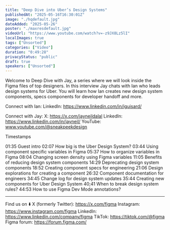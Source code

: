 ```yaml
---
title: "Deep Dive into Uber’s Design Systems"
publishedAt: "2025-05-16T16:30:01Z"
image: "./hqdefault.jpg"
dateAdded: "2025-05-26"
poster: "./maxresdefault.jpg"
videoUrl: "https://www.youtube.com/watch?v=-z9JX8Lz5lI"
localImages: true
tags: ["Unsorted"]
categories: ["Video"]
duration: "0:49:28"
privacyStatus: "public"
draft: true
speakers: ["Unsorted"]
---
```

Welcome to Deep Dive with Jay, a series where we will look inside the Figma files of top designers. In this interview Jay chats with Ian who leads design systems for Uber. You will learn how Ian creates new design system components, specs components for developer handoff and more.

Connect with Ian:
LinkedIn: https://www.linkedin.com/in/iguisard/

Connect with Jay:
X: https://x.com/jayneildalal
LinkedIn: https://www.linkedin.com/in/jayneil/
YouTube: www.youtube.com/@sneakpeekdesign

Timestamps

01:35 Guest intro
02:07 How big is the Uber Design System?
03:44 Using component specific variables in Figma
05:37 How to organize variables in Figma
08:04 Changing screen density using Figma variables
11:05 Benefits of reducing design system components
14:29 Deprecating design system components
18:52 Creating component specs for engineering
21:06 Design explorations for creating a component
26:32 Component documentation for engineers
34:45 Change log for design system updates
35:44 Creating new components for Uber Design System
40;41 When to break design system rules?
44:53 How to use Figma Dev Mode annotations?
____________________________________________________

Find us on ⬇️
X (formerly Twitter): https://x.com/figma
Instagram: https://www.instagram.com/figma
LinkedIn: https://www.linkedin.com/company/figma
TikTok: https://tiktok.com/@figma
Figma forum: https://forum.figma.com/

